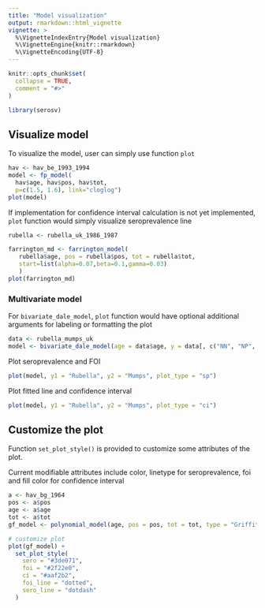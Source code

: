 ```yaml
---
title: "Model visualization"
output: rmarkdown::html_vignette
vignette: >
  %\VignetteIndexEntry{Model visualization}
  %\VignetteEngine{knitr::rmarkdown}
  %\VignetteEncoding{UTF-8}
---
```


```r
knitr::opts_chunk$set(
  collapse = TRUE,
  comment = "#>"
)
```

```r
library(serosv)
```

## Visualize model

To visualize the model, user can simply use function `plot`

```r
hav <- hav_be_1993_1994
model <- fp_model(
  hav$age, hav$pos, hav$tot,
  p=c(1.5, 1.6), link="cloglog")
plot(model)
```

If implementation for confidence interval calculation is not yet implemented, `plot` function would simply visualize seroprevalence line

```r
rubella <- rubella_uk_1986_1987

farrington_md <- farrington_model(
   rubella$age, pos = rubella$pos, tot = rubella$tot,
   start=list(alpha=0.07,beta=0.1,gamma=0.03)
   )
plot(farrington_md)
```

### Multivariate model

For `bivariate_dale_model`, `plot` function would have optional additional arguments for labeling or formatting the plot

```r
data <- rubella_mumps_uk
model <- bivariate_dale_model(age = data$age, y = data[, c("NN", "NP", "PN", "PP")], monotonized=TRUE)
```

Plot seroprevalence and FOI

```r
plot(model, y1 = "Rubella", y2 = "Mumps", plot_type = "sp")
```

Plot fitted line and confidence interval

```r
plot(model, y1 = "Rubella", y2 = "Mumps", plot_type = "ci")
```

## Customize the plot

Function `set_plot_style()` is provided to customize some attributes of the plot.

Current modifiable attributes include color, linetype for seroprevalence, foi and fill color for confidence interval

```r
a <- hav_bg_1964
pos <- a$pos
age <- a$age
tot <- a$tot
gf_model <- polynomial_model(age, pos = pos, tot = tot, type = "Griffith")

# customize plot
plot(gf_model) +
  set_plot_style(
    sero = "#3de071",
    foi = "#2f22e0",
    ci = "#aaf2b2",
    foi_line = "dotted", 
    sero_line = "dotdash"
  )
```
